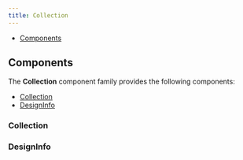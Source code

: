 ```yaml
---
title: Collection
---
```



<DocusaurusDoc>

- [Components](#components)

## Components

The **Collection** component family provides the following components:

- [Collection](#collection)
- [DesignInfo](#designinfo)

### Collection

<ComponentDocs docs={jsdocCollection} example={CollectionExample} />

### DesignInfo

<ComponentDocs docs={jsdocDesignInfo} example={DesignInfoExample} />

</DocusaurusDoc>
